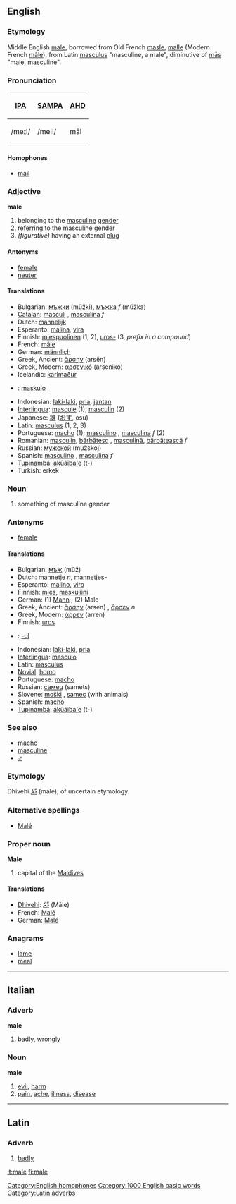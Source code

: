 ==English==

===Etymology===
Middle English [[male]], borrowed from Old French [[masle]], [[malle]] (Modern French [[mâle]]), from Latin [[masculus]] "masculine, a male", diminutive of [[mas|mās]] "male, masculine".

===Pronunciation===
{| border=1 cellpadding=5
! [[w:IPA|IPA]] !! [[w:SAMPA|SAMPA]] !! [[AHD]]
|-
| /meɪl/ || /meIl/ || māl
|}

====Homophones====
*[[mail]]
[[Category:English homophones]]

===Adjective===
'''male''' {{notcomp}}

#belonging to the [[masculine]] [[gender]]
#referring to the [[masculine]] [[gender]]
#''(figurative)'' having an external [[plug]]

====Antonyms====
*[[female]]
*[[neuter]]

====Translations====
{{top}}
*Bulgarian: [[мъжки]] {{m}} (mŭžki), [[мъжка]] ''f'' (mŭžka)
*[[Catalan]]: [[masculí]] {{m}}, [[masculina]] ''f''
*Dutch: [[mannelijk]]
*Esperanto: [[malina]], [[vira]]
*Finnish: [[miespuolinen]] (1, 2), [[uros|uros-]] (3, ''prefix in a compound'')
*French: [[mâle]]
*German: [[männlich]]
*Greek, Ancient: [[ἄρσην]] (arsēn)
*Greek, Modern: [[αρσενικό]] (arseniko)
*Icelandic: [[karlmaður]]
*{{io}}: [[maskulo]]
{{mid}}
*Indonesian: [[laki-laki]], [[pria]], [[jantan]]
*[[Interlingua]]: [[mascule]] (1); [[masculin]] (2)
*Japanese: [[雄]] ([[おす]], osu)
*Latin: [[masculus]] (1, 2, 3)
*Portuguese: [[macho]] {{m}} (1); [[masculino]] {{m}}, [[masculina]] ''f'' (2)
*Romanian: [[masculin]], [[bărbătesc]] {{m}}, [[masculină]], [[bărbătească]] ''f''
*Russian: [[мужской]] (mužskoj)
*Spanish: [[masculino]] {{m}}, [[masculina]] ''f''
*[[Tupinambá]]: [[akûãîba'e]] (t-)
*Turkish: erkek
{{bottom}}

===Noun===
{{en-noun-reg}}

#something of masculine gender

===Antonyms===
*[[female]]

====Translations====
*Bulgarian: [[мъж]] {{m}} (mŭž)
*Dutch: [[mannetje]] ''n'', [[mannetjes-]]
*Esperanto: [[malino]], [[viro]]
*Finnish: [[mies]], [[maskuliini]]
*German: (1) [[Mann]] {{m}}, (2) Male
*Greek, Ancient: [[ἄρσην]] (arsen) {{m}}, [[ἄρσεν]] ''n''
*Greek, Modern: [[άρρεν]] (arren)
*Finnish: [[uros]]
*{{io}}: [[-ul]]
*Indonesian: [[laki-laki]], [[pria]]
*[[Interlingua]]: [[masculo]]
*Latin: [[masculus]]
*[[Novial]]: [[homo]]
*Portuguese: [[macho]] {{m}}
*Russian: [[самец]] (samets)
*Slovene: [[moški]] {{m}}, [[samec]] {{m}} (with animals)
*Spanish: [[macho]] {{m}}
*[[Tupinambá]]: [[akûãîba'e]] (t-)

===See also===
*[[macho]]
*[[masculine]]
*[[♂]]

===Etymology===
Dhivehi [[މާލެ]] (māle), of uncertain etymology.

===Alternative spellings===
*[[Malé]] 

===Proper noun===
'''Male'''

#capital of the [[Maldives]]

====Translations====
*[[Dhivehi]]: [[މާލެ]] (Māle)
*French: [[Malé]]
*German: [[Malé]]

===Anagrams===
*[[lame]]
*[[meal]]

----

==Italian==
===Adverb===
'''male'''
# [[badly]], [[wrongly]]
===Noun===
'''male''' {{m}}
# [[evil]], [[harm]]
# [[pain]], [[ache]], [[illness]], [[disease]]

----

==Latin==
===Adverb===
{{la-ad|male|peius|pessim&#275;}}
#[[badly]]

[[Category:1000 English basic words]]
[[Category:Latin adverbs]]

[[it:male]]
[[fi:male]]